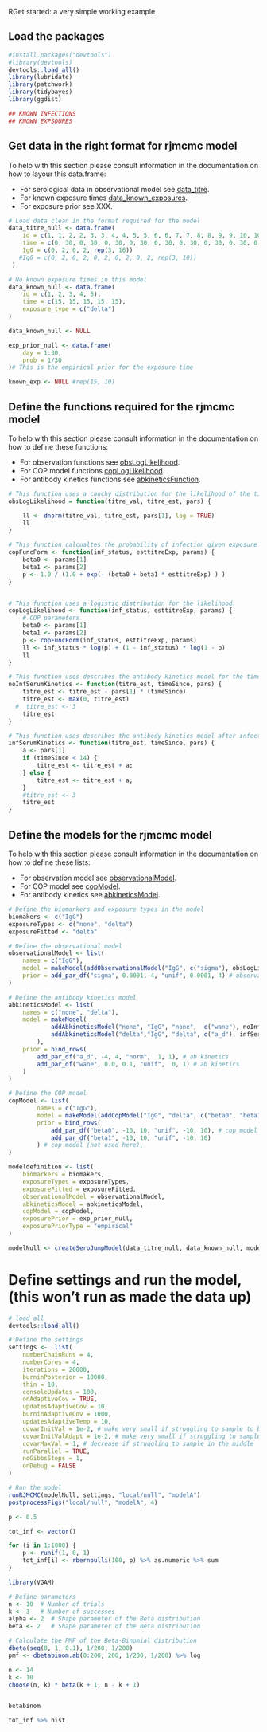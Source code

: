  RGet started: a very simple working example 

## Load the packages

```r

#install.packages("devtools")
#library(devtools)
devtools::load_all()
library(lubridate)
library(patchwork)
library(tidybayes)
library(ggdist)

## KNOWN INFECTIONS
## KNOWN EXPSOURES

```

## Get data in the right format for rjmcmc model


To help with this section please consult information in the documentation on how to layour this data.frame:

* For serological data in observational model see [data_titre](../man/data_titre.Rd).
* For known exposure times [data_known_exposures](./man/data_known_exposures.Rd).
* For exposure prior see XXX.

```r

# Load data clean in the format required for the model
data_titre_null <- data.frame(
    id = c(1, 1, 2, 2, 3, 3, 4, 4, 5, 5, 6, 6, 7, 7, 8, 8, 9, 9, 10, 10),
    time = c(0, 30, 0, 30, 0, 30, 0, 30, 0, 30, 0, 30, 0, 30, 0, 30, 0, 30, 0, 30),
    IgG = c(0, 2, 0, 2, rep(3, 16))
   #IgG = c(0, 2, 0, 2, 0, 2, 0, 2, 0, 2, rep(3, 10))
 )

# No known exposure times in this model 
data_known_null <- data.frame(
    id = c(1, 2, 3, 4, 5),
    time = c(15, 15, 15, 15, 15),
    exposure_type = c("delta")
)

data_known_null <- NULL

exp_prior_null <- data.frame(
    day = 1:30,
    prob = 1/30
)# This is the empirical prior for the exposure time

known_exp <- NULL #rep(15, 10)

```

## Define the functions required for the rjmcmc model

To help with this section please consult information in the documentation on how to define these functions:

* For observation functions see [obsLogLikelihood](./man/obsLogLikelihood.Rd).
* For COP model functions [copLogLikelihood](./man/copLogLikelihood.Rd).
* For antibody kinetics functions see [abkineticsFunction](./man/abkineticsFunction.Rd).

```r

# This function uses a cauchy distribution for the likelihood of the titre values with a LOD a titre value ofg log10(40)
obsLogLikelihood = function(titre_val, titre_est, pars) {

    ll <- dnorm(titre_val, titre_est, pars[1], log = TRUE)
    ll
}

# This function calcualtes the probability of infection given exposure
copFuncForm <- function(inf_status, esttitreExp, params) {
    beta0 <- params[1]
    beta1 <- params[2]
    p <- 1.0 / (1.0 + exp(- (beta0 + beta1 * esttitreExp) ) )
}


# This function uses a logistic distribution for the likelihood.
copLogLikelihood <- function(inf_status, esttitreExp, params) {
    # COP parameters
    beta0 <- params[1]
    beta1 <- params[2]
    p <- copFuncForm(inf_status, esttitreExp, params)
    ll <- inf_status * log(p) + (1 - inf_status) * log(1 - p)
    ll
}

# This function uses describes the antibody kinetics model for the time until infection
noInfSerumKinetics <- function(titre_est, timeSince, pars) {
    titre_est <- titre_est - pars[1] * (timeSince)
    titre_est <- max(0, titre_est)
  #  titre_est <- 3
    titre_est
}

# This function uses describes the antibody kinetics model after infection
infSerumKinetics <- function(titre_est, timeSince, pars) {
    a <- pars[1] 
    if (timeSince < 14) {
        titre_est <- titre_est + a;
    } else {
        titre_est <- titre_est + a;
    }
    #titre_est <- 3
    titre_est
}

```


## Define the models for the rjmcmc model

To help with this section please consult information in the documentation on how to define these lists:

* For observation model see [observationalModel](./man/observationalModel.Rd).
* For COP model see [copModel](./man/copModel.Rd).
* For antibody kinetics see [abkineticsModel](./man/abkineticsModel.Rd).

```r


# Define the biomarkers and exposure types in the model
biomakers <- c("IgG")
exposureTypes <- c("none", "delta")
exposureFitted <- "delta"

# Define the observational model
observationalModel <- list(
    names = c("IgG"),
    model = makeModel(addObservationalModel("IgG", c("sigma"), obsLogLikelihood)),
    prior = add_par_df("sigma", 0.0001, 4, "unif", 0.0001, 4) # observational model,
)

# Define the antibody kinetics model
abkineticsModel <- list(
    names = c("none", "delta"),
    model = makeModel(
            addAbkineticsModel("none", "IgG", "none",  c("wane"), noInfSerumKinetics),
            addAbkineticsModel("delta","IgG", "delta", c("a_d"), infSerumKinetics)
        ),
    prior = bind_rows(
        add_par_df("a_d", -4, 4, "norm",  1, 1), # ab kinetics
        add_par_df("wane", 0.0, 0.1, "unif",  0, 1) # ab kinetics
    )
)

# Define the COP model
copModel <- list( 
        names = c("IgG"),
        model = makeModel(addCopModel("IgG", "delta", c("beta0", "beta1"), copFuncForm, copLogLikelihood)),
        prior = bind_rows(
            add_par_df("beta0", -10, 10, "unif", -10, 10), # cop model (not used here)
            add_par_df("beta1", -10, 10, "unif", -10, 10)
        ) # cop model (not used here),
)

modeldefinition <- list(
    biomarkers = biomakers,
    exposureTypes = exposureTypes,
    exposureFitted = exposureFitted,
    observationalModel = observationalModel,
    abkineticsModel = abkineticsModel,
    copModel = copModel,
    exposurePrior = exp_prior_null,
    exposurePriorType = "empirical"
)

modelNull <- createSeroJumpModel(data_titre_null, data_known_null, modeldefinition, known_exp)

````

# Define settings and run the model, (this won't run as made the data up)

```r

# load all
devtools::load_all()

# Define the settings
settings <-  list(
    numberChainRuns = 4,
    numberCores = 4,
    iterations = 20000,
    burninPosterior = 10000,
    thin = 10,
    consoleUpdates = 100,
    onAdaptiveCov = TRUE,
    updatesAdaptiveCov = 10,
    burninAdaptiveCov = 1000,
    updatesAdaptiveTemp = 10,
    covarInitVal = 1e-2, # make very small if struggling to sample to beginning
    covarInitValAdapt = 1e-2, # make very small if struggling to sample to beginning
    covarMaxVal = 1, # decrease if struggling to sample in the middle
    runParallel = TRUE,
    noGibbsSteps = 1,
    onDebug = FALSE
)

# Run the model 
runRJMCMC(modelNull, settings, "local/null", "modelA")
postprocessFigs("local/null", "modelA", 4)


```


```r

p <- 0.5

tot_inf <- vector()

for (i in 1:1000) {
    p <- runif(1, 0, 1)
    tot_inf[i] <- rbernoulli(100, p) %>% as.numeric %>% sum 
}

library(VGAM)

# Define parameters
n <- 10  # Number of trials
k <- 3   # Number of successes
alpha <- 2  # Shape parameter of the Beta distribution
beta <- 2   # Shape parameter of the Beta distribution

# Calculate the PMF of the Beta-Binomial distribution
dbeta(seq(0, 1, 0.1), 1/200, 1/200)
pmf <- dbetabinom.ab(0:200, 200, 1/200, 1/200) %>% log

n <- 14
k <- 10
choose(n, k) * beta(k + 1, n - k + 1)


betabinom

tot_inf %>% hist

```
